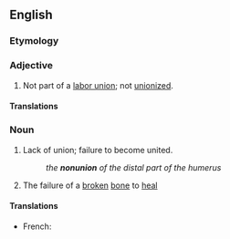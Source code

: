==English==

===Etymology===
{{prefix|en|non|union}}

===Adjective===
{{en-adj|-}}

# Not part of a [[labor union]]; not [[unionized]].

====Translations====
{{trans-top}}
{{trans-mid}}
{{trans-bottom}}

===Noun===
{{en-noun|~}}

# Lack of union; failure to become united.
#: ''the '''nonunion''' of the distal part of the humerus''
# {{lb|en|countable|pathology}} The failure of a [[broken]] [[bone]] to [[heal]]

====Translations====
{{trans-top|Lack of union}}
* French: {{t+|fr|désunion}}
{{trans-mid}}
{{trans-bottom}}

{{trans-top|Failure of a broken bone}}
{{trans-mid}}
{{trans-bottom}}